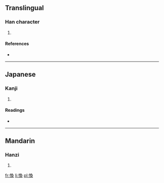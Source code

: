 ==Translingual==

===Han character===
{{Han char|rn=61|rad=心|as=09|sn=12|four=|canj=心弓月大 (PNBK)}}

# {{defn|Han|sort=心09}}

====References====
* {{Han ref|kx=0394.180|dkj=10918|dj=0730.250|hdz=42330.090|uh=610C|ud=24844}}

----

==Japanese==

===Kanji===
{{ja-kanji|grade=|rs=心09}}

# {{defn|Japanese|sort=心09}}

====Readings====
* {{ja-readings|on=[[かん]] (kan), [[がん]] (gan)|kun=[[はびこる]] (habikoru)}}

----

==Mandarin==

===Hanzi===
{{cmn-hanzi|pin=[[huàn]] ([[huan4]])|wg=huan<sup>4</sup>}}

# {{defn|Mandarin|sort=心09}}

[[fr:愌]]
[[li:愌]]
[[pl:愌]]